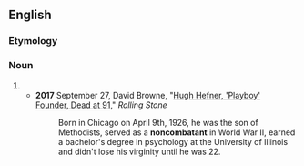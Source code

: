 ==English==

===Etymology===
{{prefix|en|non|combatant}}

===Noun===
{{en-noun}}

# {{alternative form of|non-combatant|lang=en}}
#* '''2017''' September 27, David Browne, "[http://www.rollingstone.com/culture/news/hugh-hefner-playboy-founder-dead-at-91-w443922 Hugh Hefner, 'Playboy' Founder, Dead at 91]," ''Rolling Stone''
#*:  Born in Chicago on April 9th, 1926, he was the son of Methodists, served as a '''noncombatant''' in World War II, earned a bachelor's degree in psychology at the University of Illinois and didn't lose his virginity until he was 22.